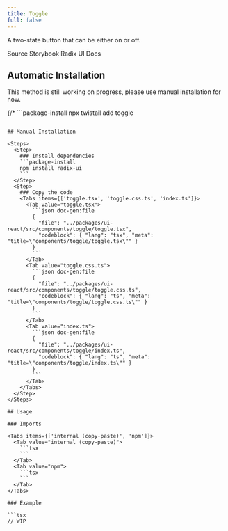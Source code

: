 ```yaml
---
title: Toggle
full: false
---
```


A two-state button that can be either on or off.

<Badges>
  <BadgeLink href="https://github.com/riipandi/twistail/tree/main/packages/ui-react/src/components/toggle" external>
    Source
  </BadgeLink>
  <BadgeLink href="https://storybook.twistail.com/?path=/docs/base-components-toggle--default" external>
    Storybook
  </BadgeLink>
  <BadgeLink href="https://www.radix-ui.com/primitives/docs/components/toggle#api-reference" external>
    Radix UI Docs
  </BadgeLink>
</Badges>

## Automatic Installation

<Callout type='warn'>
  This method is still working on progress, please use manual installation for now.
</Callout>

{/* ```package-install
npx twistail add toggle
``` */}

## Manual Installation

<Steps>
  <Step>
    ### Install dependencies
    ```package-install
    npm install radix-ui
    ```
  </Step>
  <Step>
    ### Copy the code
    <Tabs items={['toggle.tsx', 'toggle.css.ts', 'index.ts']}>
      <Tab value="toggle.tsx">
        ```json doc-gen:file
        {
          "file": "../packages/ui-react/src/components/toggle/toggle.tsx",
          "codeblock": { "lang": "tsx", "meta": "title=\"components/toggle/toggle.tsx\"" }
        }
        ```
      </Tab>
      <Tab value="toggle.css.ts">
        ```json doc-gen:file
        {
          "file": "../packages/ui-react/src/components/toggle/toggle.css.ts",
          "codeblock": { "lang": "ts", "meta": "title=\"components/toggle/toggle.css.ts\"" }
        }
        ```
      </Tab>
      <Tab value="index.ts">
        ```json doc-gen:file
        {
          "file": "../packages/ui-react/src/components/toggle/index.ts",
          "codeblock": { "lang": "ts", "meta": "title=\"components/toggle/index.ts\"" }
        }
        ```
      </Tab>
    </Tabs>
  </Step>
</Steps>

## Usage

### Imports

<Tabs items={['internal (copy-paste)', 'npm']}>
  <Tab value="internal (copy-paste)">
    ```tsx
    ```
  </Tab>
  <Tab value="npm">
    ```tsx
    ```
  </Tab>
</Tabs>

### Example

```tsx
// WIP
```
